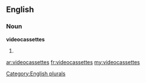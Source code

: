 ==English==

===Noun===
'''videocassettes'''

# {{plural of|[[videocassette]]}}

[[Category:English plurals]]

[[ar:videocassettes]]
[[fr:videocassettes]]
[[my:videocassettes]]